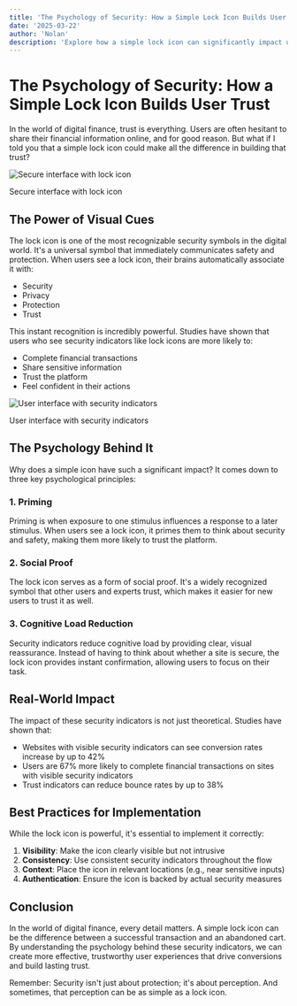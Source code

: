 ```yaml
---
title: 'The Psychology of Security: How a Simple Lock Icon Builds User Trust'
date: '2025-03-22'
author: 'Nolan'
description: 'Explore how a simple lock icon can significantly impact user trust and conversion rates in financial applications.'
---
```


# The Psychology of Security: How a Simple Lock Icon Builds User Trust

In the world of digital finance, trust is everything. Users are often hesitant to share their financial information online, and for good reason. But what if I told you that a simple lock icon could make all the difference in building that trust?

<div className="my-8">
  <img
    src="https://images.unsplash.com/photo-1557867874-92b7222c5883?q=80&w=1000&auto=format&fit=crop"
    alt="Secure interface with lock icon"
    className="aspect-[2/1] w-full rounded-lg bg-gray-900 object-cover"
    loading="lazy"
  />
  <p className="mt-2 text-center text-sm text-gray-400">Secure interface with lock icon</p>
</div>

## The Power of Visual Cues

The lock icon is one of the most recognizable security symbols in the digital world. It's a universal symbol that immediately communicates safety and protection. When users see a lock icon, their brains automatically associate it with:

- Security
- Privacy
- Protection
- Trust

This instant recognition is incredibly powerful. Studies have shown that users who see security indicators like lock icons are more likely to:

- Complete financial transactions
- Share sensitive information
- Trust the platform
- Feel confident in their actions

<div className="my-8">
  <img
    src="https://images.unsplash.com/photo-1557867874-92b7222c5883?q=80&w=1000&auto=format&fit=crop"
    alt="User interface with security indicators"
    className="aspect-[2/1] w-full rounded-lg bg-gray-900 object-cover"
    loading="lazy"
  />
  <p className="mt-2 text-center text-sm text-gray-400">User interface with security indicators</p>
</div>

## The Psychology Behind It

Why does a simple icon have such a significant impact? It comes down to three key psychological principles:

### 1. Priming

Priming is when exposure to one stimulus influences a response to a later stimulus. When users see a lock icon, it primes them to think about security and safety, making them more likely to trust the platform.

### 2. Social Proof

The lock icon serves as a form of social proof. It's a widely recognized symbol that other users and experts trust, which makes it easier for new users to trust it as well.

### 3. Cognitive Load Reduction

Security indicators reduce cognitive load by providing clear, visual reassurance. Instead of having to think about whether a site is secure, the lock icon provides instant confirmation, allowing users to focus on their task.

## Real-World Impact

The impact of these security indicators is not just theoretical. Studies have shown that:

- Websites with visible security indicators can see conversion rates increase by up to 42%
- Users are 67% more likely to complete financial transactions on sites with visible security indicators
- Trust indicators can reduce bounce rates by up to 38%

## Best Practices for Implementation

While the lock icon is powerful, it's essential to implement it correctly:

1. **Visibility**: Make the icon clearly visible but not intrusive
2. **Consistency**: Use consistent security indicators throughout the flow
3. **Context**: Place the icon in relevant locations (e.g., near sensitive inputs)
4. **Authentication**: Ensure the icon is backed by actual security measures

## Conclusion

In the world of digital finance, every detail matters. A simple lock icon can be the difference between a successful transaction and an abandoned cart. By understanding the psychology behind these security indicators, we can create more effective, trustworthy user experiences that drive conversions and build lasting trust.

Remember: Security isn't just about protection; it's about perception. And sometimes, that perception can be as simple as a lock icon.
